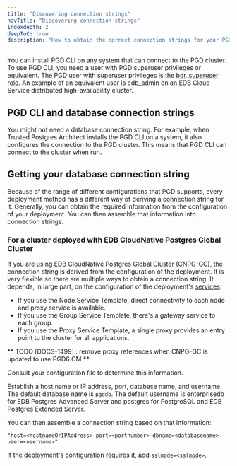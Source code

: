```yaml
---
title: "Discovering connection strings"
navTitle: "Discovering connection strings"
indexdepth: 2
deepToC: true
description: "How to obtain the correct connection strings for your PGD deployment."
---
```


You can install PGD CLI on any system that can connect to the PGD cluster. To use PGD CLI, you need a user with PGD superuser privileges or equivalent. The PGD user with superuser privileges is the [bdr_superuser role](../security). An example of an equivalent user is edb_admin on an EDB Cloud Service distributed high-availability cluster.

## PGD CLI and database connection strings

You might not need a database connection string. For example, when Trusted Postgres Architect installs the PGD CLI on a system, it also configures the connection to the PGD cluster. This means that PGD CLI can connect to the cluster when run. 

## Getting your database connection string

Because of the range of different configurations that PGD supports, every deployment method has a different way of deriving a connection string for it. Generally, you can obtain the required information from the configuration of your deployment. You can then assemble that information into connection strings.

### For a cluster deployed with EDB CloudNative Postgres Global Cluster

If you are using EDB CloudNative Postgres Global Cluster (CNPG-GC), the connection string is derived from the configuration of the deployment. It is very flexible so there are multiple ways to obtain a connection string. It depends, in large part, on the configuration of the deployment's [services](/postgres_distributed_for_kubernetes/latest/connectivity/#services): 

- If you use the Node Service Template, direct connectivity to each node and proxy service is available. 
- If you use the Group Service Template, there's a gateway service to each group. 
- If you use the Proxy Service Template, a single proxy provides an entry point to the cluster for all applications. 

** TODO [DOCS-1499] : remove proxy references when CNPG-GC is updated to use PGD6 CM **

Consult your configuration file to determine this information. 

Establish a host name or IP address, port, database name, and username. The default database name is `pgddb`. The default username is enterprisedb for EDB Postgres Advanced Server and postgres for PostgreSQL and EDB Postgres Extended Server.

You can then assemble a connection string based on that information:

```
"host=<hostnameOrIPAddress> port=<portnumber> dbname=<databasename> user=<username>"
```

If the deployment's configuration requires it, add `sslmode=<sslmode>`.
